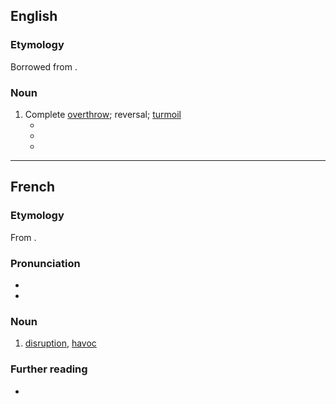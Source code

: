 ==English==

===Etymology===
Borrowed from {{bor|en|fr|bouleversement}}.

===Noun===
{{en-noun}}

# Complete [[overthrow]]; reversal; [[turmoil]]
#* {{quote-book|en|year=1916  |title=The Publishers Weekly - Volume 89 |author=|page=596 |ISBN=|passage=It reflects the feverish hopes, the quick successes, the amazing social '''bouleversements''' only possible when all the old elements of society have been poured together and shaken up pellmell.}}
#* {{quote-book|en|year=2002 |title=What if?: collected writings 1986-2000 |author=Paolo Soleri |page=18 |ISBN=|passage=This is a '''bouleversement''' of Plato.}}
#* {{quote-book|en|year=2014  |title=Aedes Hartwellianae - Volume 1 |author=William Henry Smyth |page=25 |ISBN=|passage=Among these the ''nautilus pompilius'', or pearly nautilus, affords a truly admirable study, since it actually exists in the present, and is also found in the recent, and the ante-diluvian state,—being the only creature known to have maintained its station through the many supposed '''bouleversements''' and cataclysms which the globe has undergone: in more exact words—from still existing, it affords a valuable aid towards revealing the inhabitant of the allied fossil forms, which endured from the Devonian period through the carboniferous group, the liassic formation, the oolites, and the green sands, up to the London clay.}}

----

==French==

===Etymology===
From {{af|fr|bouleverser|-ment|id2=nominal}}.

===Pronunciation===
* {{fr-IPA}}
* {{audio|fr|LL-Q150 (fra)-DenisdeShawi-bouleversement.wav|Audio (CAN)}}

===Noun===
{{fr-noun|m}}

# [[disruption]], [[havoc]]

===Further reading===
* {{R:TLFi}}